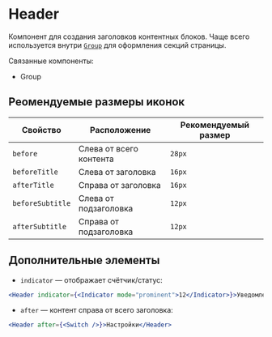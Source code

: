 <Overview>

# Header

Компонент для создания заголовков контентных блоков.
Чаще всего используется внутри [`Group`](https://vkcom.github.io/VKUI/#/Group) для оформления секций страницы.

Связанные компоненты:

- Group

</Overview>

## Реомендуемые размеры иконок

| Свойство         | Расположение            | Рекомендуемый размер |
| ---------------- | ----------------------- | -------------------- |
| `before`         | Слева от всего контента | `28px`               |
| `beforeTitle`    | Слева от заголовка      | `16px`               |
| `afterTitle`     | Справа от заголовка     | `16px`               |
| `beforeSubtitle` | Слева от подзаголовка   | `12px`               |
| `afterSubtitle`  | Справа от подзаголовка  | `12px`               |

## Дополнительные элементы

- `indicator` — отображает счётчик/статус:

```jsx
<Header indicator={<Indicator mode="prominent">12</Indicator>}>Уведомления</Header>
```

- `after` — контент справа от всего заголовка:

```jsx
<Header after={<Switch />}>Настройки</Header>
```

